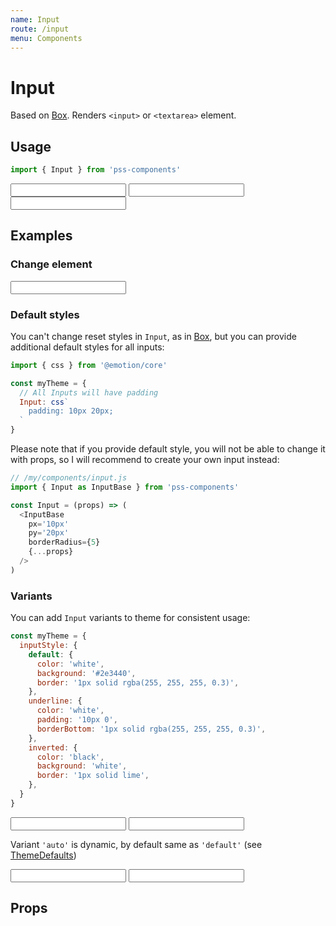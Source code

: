 ```yaml
---
name: Input
route: /input
menu: Components
---
```



# Input

Based on [Box](/box). Renders `<input>` or `<textarea>` element.


## Usage

```js
import { Input } from 'pss-components'
```

<Playground>
  <Input defaultValue='Input' />
  <Input defaultValue='Input' variant='auto' mt={1} />
  <Input defaultValue='Input' bg='red' mt={1} />
</Playground>

## Examples

### Change element

<Playground>
  <Input as='textarea' defaultValue='TextArea' variant='auto' rows={3} />
</Playground>

### Default styles

You can't change reset styles in `Input`, as in [Box](/box), but you can provide additional default styles for all inputs:

```js
import { css } from '@emotion/core'

const myTheme = {
  // All Inputs will have padding
  Input: css`
    padding: 10px 20px;
  `
}
```


Please note that if you provide default style, you will not be able to change it with props, so I will recommend to create your own input instead:

```js
// /my/components/input.js
import { Input as InputBase } from 'pss-components'

const Input = (props) => (
  <InputBase 
    px='10px'
    py='20px'
    borderRadius={5}
    {...props}
  />
)
``` 

### Variants

You can add `Input` variants to theme for consistent usage:

```js
const myTheme = {
  inputStyle: {
    default: {
      color: 'white',
      background: '#2e3440',
      border: '1px solid rgba(255, 255, 255, 0.3)',
    },
    underline: {
      color: 'white',
      padding: '10px 0',
      borderBottom: '1px solid rgba(255, 255, 255, 0.3)',
    },
    inverted: {
      color: 'black',
      background: 'white',
      border: '1px solid lime',
    },
  }
}
```

<Playground>
  <Input variant='default' defaultValue='Default' />
</Playground>

<Playground>
  <Input variant='underline' defaultValue='Underlined' />
</Playground>

Variant `'auto'` is dynamic, by default same as `'default'` (see [ThemeDefaults](/theme-defaults))

<Playground>
  <Input variant='auto' mb={1} defaultValue='Auto' />
  
  <ThemeDefaults inputStyle='inverted'>
    <Input variant='auto' defaultValue='Auto' />
  </ThemeDefaults>
</Playground>


## Props

<PropsTable of={Input} />
